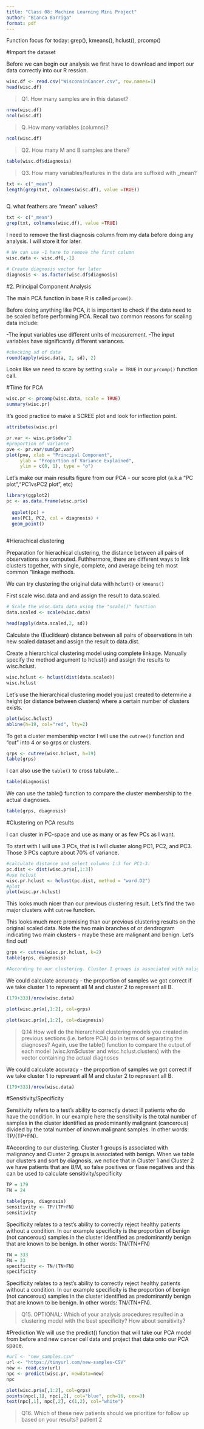```yaml
---
title: "Class 08: Machine Learning Mini Project"
author: "Bianca Barriga"
format: pdf
---
```


Function focus for today: grep(), kmeans(), hclust(), prcomp()

#Import the dataset

Before we can begin our analysis we first have to download and import our data correctly into our R ression. 

```r
wisc.df <- read.csv("WisconsinCancer.csv", row.names=1)
head(wisc.df)
```
>Q1. How many samples are in this dataset?

```r
nrow(wisc.df)
ncol(wisc.df)
```
>Q. How many variables (columns)?


```r
ncol(wisc.df)
```


>Q2. How many M and B samples are there? 

```r
table(wisc.df$diagnosis)
```

>Q3. How many variables/features in the data are suffixed with _mean?

```r

txt <- c("_mean")
length(grep(txt, colnames(wisc.df), value =TRUE))



```
Q. what feathers are "mean" values?
```r
txt <- c("_mean")
grep(txt, colnames(wisc.df), value =TRUE)
```

I need to remove the first diagnosis column from my data before doing any analysis. I will store it for later. 

```r
# We can use -1 here to remove the first column
wisc.data <- wisc.df[,-1]

```


```r
# Create diagnosis vector for later 
diagnosis <- as.factor(wisc.df$diagnosis)
```

#2. Principal Component Analysis 

The main PCA function in base R is called `prcom()`. 

Before doing anything like PCA, it is important to check if the data need to be scaled before performing PCA. Recall two common reasons for scaling data include:

-The input variables use different units of measurement.
-The input variables have significantly different variances.


```r
#checking sd of data
round(apply(wisc.data, 2, sd), 2)
```
Looks like we need to scare by setting `scale = TRUE` in our `prcomp()` function call. 

#Time for PCA

```r

wisc.pr <- prcomp(wisc.data, scale = TRUE)
summary(wisc.pr)

```

It's good practice to make a SCREE plot and look for inflection point.

```r
attributes(wisc.pr)
```
```r
pr.var <- wisc.pr$sdev^2
#proportion of variance
pve <- pr.var/sum(pr.var)
plot(pve, xlab = "Principal Component", 
     ylab = "Proportion of Variance Explained", 
     ylim = c(0, 1), type = "o")

```

Let's make our main results figure from our PCA - our score plot (a.k.a "PC plot","PC1vsPC2 plot", etc)



```r

library(ggplot2)
pc <- as.data.frame(wisc.pr$x)
  
  ggplot(pc) +
  aes(PC1, PC2, col = diagnosis) +
  geom_point()
  
```



#Hierachical clustering 

Preparation for hierachical clustering, the distance between all pairs of observations are computed. Futhhermore, there are different ways to link clusters together, with single, complete, and average being teh most common "linkage methods. 

We can try clustering the original data with `hclut()` or `kmeans()`

First scale wisc.data and and assign the result to data.scaled. 
```r
# Scale the wisc.data data using the "scale()" function
data.scaled <- scale(wisc.data)

```

```r
head(apply(data.scaled,2, sd))

```

Calculate the (Euclidean) distance between all pairs of observations in teh new scaled dataset and assign the result to data.dist. 

Create a hierarchical clustering model using complete linkage. Manually specify the method argument to hclust() and assign the results to wisc.hclust.

```r
wisc.hclust <- hclust(dist(data.scaled))
wisc.hclust
```
Let’s use the hierarchical clustering model you just created to determine a height (or distance between clusters) where a certain number of clusters exists.
 

```r
plot(wisc.hclust)
abline(h=19, col="red", lty=2)
```
To get a cluster membership vector I will use the `cutree()` function and "cut" into 4 or so grps or clusters. 

```r
grps <- cutree(wisc.hclust, h=19)
table(grps)
```

I can also use the `table()` to cross tabulate...

```r
table(diagnosis)
```
We can use the table() function to compare the cluster membership to the actual diagnoses.

```r
table(grps, diagnosis)
```

#Clustering on PCA results 

I can cluster in PC-space and use as many or as few PCs as I want. 

To start with I will use 3 PCs, that is I will cluster along PC1, PC2, and PC3. Those 3 PCs capture about 70% of variance. 

```r
#calculate distance and select columns 1:3 for PC1-3. 
pc.dist <- dist(wisc.pr$x[,1:3])
#use hclust
wisc.pr.hclust <- hclust(pc.dist, method = "ward.D2")
#plot
plot(wisc.pr.hclust)
```

This looks much nicer than our previous clustering result. Let's find the two major clusters wiht `cutree` function. 

This looks much more promising than our previous clustering results on the original scaled data. Note the two main branches of or dendrogram indicating two main clusters - maybe these are malignant and benign. Let’s find out!
```r
grps <- cutree(wisc.pr.hclust, k=2)
table(grps, diagnosis)

#According to our clustering. Cluster 1 groups is associated with malignancy and Cluster 2 groups is associated with benign. 
```

We could calculate accuracy - the proportion of samples we got correct if we take cluster 1 to represent all M and cluster 2 to represent all B. 

```r
(179+333)/nrow(wisc.data)
```

```r

    
plot(wisc.pr$x[,1:2], col=grps)

```
```r
plot(wisc.pr$x[,1:2], col=diagnosis)

```
>Q.14 How well do the hierarchical clustering models you created in previous sections (i.e. before PCA) do in terms of separating the diagnoses? Again, use the table() function to compare the output of each model (wisc.km$cluster and wisc.hclust.clusters) with the vector containing the actual diagnoses

We could calculate accuracy - the proportion of samples we got correct if we take cluster 1 to represent all M and cluster 2 to represent all B. 

```r
(179+333)/nrow(wisc.data)
```

#Sensitivity/Specificity

Sensitivity refers to a test’s ability to correctly detect ill patients who do have the condition. In our example here the sensitivity is the total number of samples in the cluster identified as predominantly malignant (cancerous) divided by the total number of known malignant samples. In other words: TP/(TP+FN).

#According to our clustering. Cluster 1 groups is associated with malignancy and Cluster 2 groups is associated with benign. When we table our clusters and sort by diagnosis, we notice that in Cluster 1 and Cluster 2 we have patients that are B/M, so false positives or flase negatives and this can be used to calculate sensitivity/specificity

```r
TP = 179
FN = 24

table(grps, diagnosis)
sensitivity <- TP/(TP+FN)
sensitivity

```
Specificity relates to a test’s ability to correctly reject healthy patients without a condition. In our example specificity is the proportion of benign (not cancerous) samples in the cluster identified as predominantly benign that are known to be benign. In other words: TN/(TN+FN)

```r
TN = 333
FN = 33
specificity <- TN/(TN+FN)
specificity 
```



Specificity relates to a test’s ability to correctly reject healthy patients without a condition. In our example specificity is the proportion of benign (not cancerous) samples in the cluster identified as predominantly benign that are known to be benign. In other words: TN/(TN+FN).

>Q15. OPTIONAL: Which of your analysis procedures resulted in a clustering model with the best specificity? How about sensitivity?

#Prediction
We will use the predict() function that will take our PCA model from before and new cancer cell data and project that data onto our PCA space.

```r
#url <- "new_samples.csv"
url <- "https://tinyurl.com/new-samples-CSV"
new <- read.csv(url)
npc <- predict(wisc.pr, newdata=new)
npc
```


```r
plot(wisc.pr$x[,1:2], col=grps)
points(npc[,1], npc[,2], col="blue", pch=16, cex=3)
text(npc[,1], npc[,2], c(1,2), col="white")
```
 
 >Q16. Which of these new patients should we prioritize for follow up based on your results? 
 patient 2

